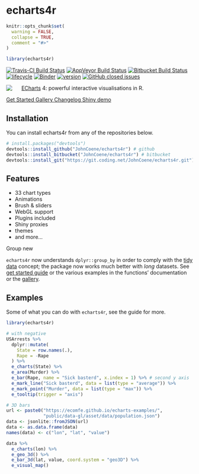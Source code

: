 # echarts4r

```r
knitr::opts_chunk$set(
  warning = FALSE,
  collapse = TRUE,
  comment = "#>"
)

library(echarts4r)
```

[![Travis-CI Build Status](https://travis-ci.org/JohnCoene/echarts4r.svg?branch=master)](https://travis-ci.org/JohnCoene/echarts4r) [![AppVeyor Build Status](https://ci.appveyor.com/api/projects/status/github/JohnCoene/echarts4r?branch=master&svg=true)](https://ci.appveyor.com/project/JohnCoene/echarts4r) [![Bitbucket Build Status](https://img.shields.io/bitbucket/pipelines/JohnCoene/echarts4r.svg)](https://bitbucket.org/JohnCoene/echarts4r) [![lifecycle](https://img.shields.io/badge/lifecycle-maturing-blue.svg)](https://www.tidyverse.org/lifecycle/#maturing) [![Binder](http://mybinder.org/badge.svg)](https://mybinder.org/v2/gh/JohnCoene/echarts4r/master) [![version](https://img.shields.io/github/tag/JohnCoene/echarts4r.svg)](https://github.com/JohnCoene/echarts4r/releases) [![GitHub closed issues](https://img.shields.io/github/issues-closed/JohnCoene/echarts4r.svg)](https://github.com/JohnCoene/echarts4r/issues)


<img src="reference/figures/logo.png" align="left" style="max-height:300px;margin-right:5%;"/>

[ECharts](http://echarts.baidu.com/) 4: powerful interactive visualisations in R.

<a class="btn btn-success" href="articles/get_started.html">
  <i class="fa fa-rocket" aria-hidden="true"></i>
  Get Started
</a>
<a class="btn btn-primary" href="articles/gallery.html">
  <i class="fa fa-paint-brush" aria-hidden="true"></i>
  Gallery
</a>
<a class="btn btn-info" href="news/index.html">
  <i class="fa fa-newspaper-o" aria-hidden="true"></i>
  Changelog
</a>
<a class="btn btn-default" href="http://shiny.john-coene.com/echarts4rShiny" target="_blank">
  <i class="fa fa-desktop" aria-hidden="true"></i>
  Shiny demo
</a>

## Installation

You can install echarts4r from any of the repositories below.

```r
# install.packages("devtools")
devtools::install_github("JohnCoene/echarts4r") # github
devtools::install_bitbucket("JohnCoene/echarts4r") # bitbucket
devtools::install_git("https://git.coding.net/JohnCoene/echarts4r.git") # coding.net
```

## Features

* 33 chart types
* Animations
* Brush & sliders
* WebGL support
* Plugins included
* Shiny proxies
* themes
* and more...

<div class="panel panel-success">
<div class="panel-heading">
Group <span class="label label-default">new</span>
</div>
<div class="panel-body">
`echarts4r` now understands `dplyr::group_by` in order to comply with the [tidy data](https://cran.r-project.org/web/packages/tidyr/vignettes/tidy-data.html) concept; the package now works much better with *long* datasets. See [get started guide](articles/get_started) or the various examples in the functions' documentation or the [gallery](article/gallery).
</div>
</div>

## Examples

Some of what you can do with `echarts4r`, see the guide for more.

```r
library(echarts4r)

# with negative
USArrests %>% 
  dplyr::mutate(
    State = row.names(.),
    Rape = -Rape
  ) %>% 
  e_charts(State) %>% 
  e_area(Murder) %>%
  e_bar(Rape, name = "Sick basterd", x.index = 1) %>% # second y axis 
  e_mark_line("Sick basterd", data = list(type = "average")) %>% 
  e_mark_point("Murder", data = list(type = "max")) %>% 
  e_tooltip(trigger = "axis")

# 3D bars
url <- paste0("https://ecomfe.github.io/echarts-examples/",
              "public/data-gl/asset/data/population.json")
data <- jsonlite::fromJSON(url)
data <- as.data.frame(data)
names(data) <- c("lon", "lat", "value")

data %>% 
  e_charts(lon) %>% 
  e_geo_3d() %>% 
  e_bar_3d(lat, value, coord.system = "geo3D") %>% 
  e_visual_map()
```
